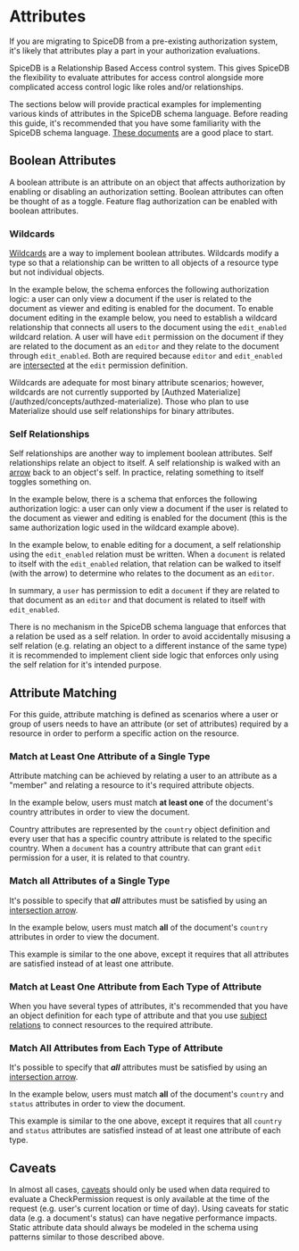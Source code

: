 
# Attributes

If you are migrating to SpiceDB from a pre-existing authorization system, it's likely that attributes play a part in your authorization evaluations.

SpiceDB is a Relationship Based Access control system.
This gives SpiceDB the flexibility to evaluate attributes for access control alongside more complicated access control logic like roles and/or relationships.

The sections below will provide practical examples for implementing various kinds of attributes in the SpiceDB schema language.
Before reading this guide, it's recommended that you have some familiarity with the SpiceDB schema language. [These documents](/spicedb/modeling/developing-a-schema) are a good place to start.

## Boolean Attributes

A boolean attribute is an attribute on an object that affects authorization by enabling or disabling an authorization setting.
Boolean attributes can often be thought of as a toggle.
Feature flag authorization can be enabled with boolean attributes.

### Wildcards

[Wildcards](/spicedb/concepts/schema#wildcards) are a way to implement boolean attributes.
Wildcards modify a type so that a relationship can be written to all objects of a resource type but not individual objects.

In the example below, the schema enforces the following authorization logic: a user can only view a document if the user is related to the document as viewer and editing is enabled for the document.
To enable document editing in the example below, you need to establish a wildcard relationship that connects all users to the document using the ```edit_enabled``` wildcard relation.
A user will have ```edit``` permission on the document if they are related to the document as an ```editor``` and they relate to the document through ```edit_enabled```.
Both are required because ```editor``` and ```edit_enabled``` are [intersected](/spicedb/concepts/schema#-intersection) at the ```edit``` permission definition.

<InlinePlayground reference="p6ltnJZ2Zso7" />

<Callout type="info">
    Wildcards are adequate for most binary attribute scenarios; however, wildcards are not currently supported by [Authzed Materialize](/authzed/concepts/authzed-materialize).
    Those who plan to use Materialize should use self relationships for binary attributes.
</Callout>

### Self Relationships

Self relationships are another way to implement boolean attributes.
Self relationships relate an object to itself.
A self relationship is walked with an [arrow](/spicedb/concepts/schema#--arrow) back to an object's self.
In practice, relating something to itself toggles something on.

In the example below, there is a schema that enforces the following authorization logic: a user can only view a document if the user is related to the document as viewer and editing is enabled for the document (this is the same authorization logic used in the wildcard example above).

In the example below, to enable editing for a document, a self relationship using the ```edit_enabled``` relation must be written.
When a ```document``` is related to itself with the ```edit_enabled``` relation, that relation can be walked to itself (with the arrow) to determine who relates to the document as an ```editor```.

In summary, a ```user``` has permission to edit a ```document``` if they are related to that document as an ```editor``` and that document is related to itself with ```edit_enabled```.

<InlinePlayground reference="ifgMyLGN-Hjw" />

<Callout type="warning">
  There is no mechanism in the SpiceDB schema language that enforces that a relation be used as a self relation.
  In order to avoid accidentally misusing a self relation (e.g. relating an object to a different instance of the same type) it is recommended to implement client side logic that enforces only using the self relation for it's intended purpose.
</Callout>

## Attribute Matching

For this guide, attribute matching is defined as scenarios where a user or group of users needs to have an attribute (or set of attributes) required by a resource in order to perform a specific action on the resource.

### Match at Least One Attribute of a Single Type

Attribute matching can be achieved by relating a user to an attribute as a "member" and relating a resource to it's required attribute objects.

In the example below, users must match **at least one** of the document's country attributes in order to view the document.

Country attributes are represented by the ```country``` object definition and every user that has a specific country attribute is related to the specific country.
When a ```document``` has a country attribute that can grant ```edit``` permission for a user, it is related to that country.

<InlinePlayground reference="RAl67nbN8HXr" />

### Match all Attributes of a Single Type

It's possible to specify that ***all*** attributes must be satisfied by using an [intersection arrow](/spicedb/concepts/schema#all-intersection-arrow).

In the example below, users must match **all** of the document's ```country``` attributes in order to view the document.

This example is similar to the one above, except it requires that all attributes are satisfied instead of at least one attribute.

<InlinePlayground reference="XlzC7_cVWrxh" />

### Match at Least One Attribute from Each Type of Attribute

When you have several types of attributes, it's recommended that you have an object definition for each type of attribute and that you use [subject relations](/spicedb/concepts/schema#subject-relations) to connect resources to the required attribute.

<InlinePlayground reference="oBZyiY66Y81J" />

### Match All Attributes from Each Type of Attribute

It's possible to specify that ***all*** attributes must be satisfied by using an [intersection arrow](/spicedb/concepts/schema#all-intersection-arrow).

In the example below, users must match **all** of the document's ```country``` and ```status``` attributes in order to view the document.

This example is similar to the one above, except it requires that all ```country``` and ```status``` attributes are satisfied instead of at least one attribute of each type.

<InlinePlayground reference="I1-zYgAIAq5E" />

## Caveats

In almost all cases, [caveats](/spicedb/concepts/caveats) should only be used when data required to evaluate a CheckPermission request is only available at the time of the request (e.g. user's current location or time of day).
Using caveats for static data (e.g. a document's status) can have negative performance impacts.
Static attribute data should always be modeled in the schema using patterns similar to those described above.

